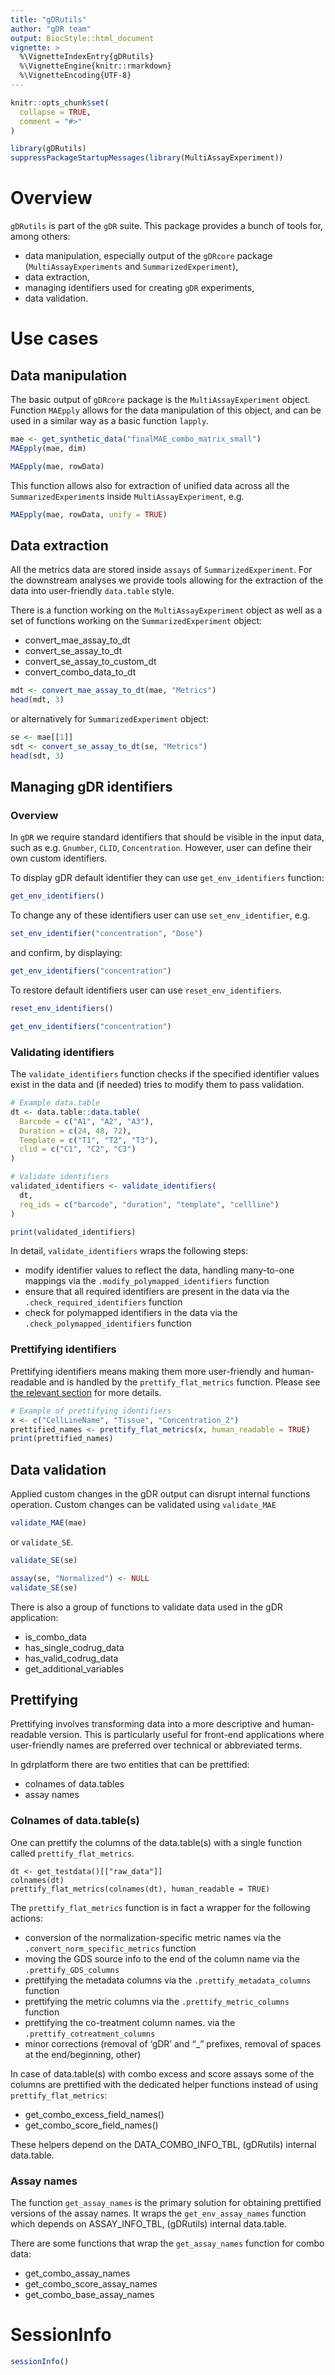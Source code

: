 ```yaml
---
title: "gDRutils"
author: "gDR team"
output: BiocStyle::html_document
vignette: >
  %\VignetteIndexEntry{gDRutils}
  %\VignetteEngine{knitr::rmarkdown}
  %\VignetteEncoding{UTF-8}
---
```


```r
knitr::opts_chunk$set(
  collapse = TRUE,
  comment = "#>"
)
```

```r
library(gDRutils)
suppressPackageStartupMessages(library(MultiAssayExperiment))
```

# Overview
`gDRutils` is part of the `gDR` suite. This package provides a bunch of tools for, among others:

* data manipulation, especially output of the `gDRcore` package (`MultiAssayExperiments` and `SummarizedExperiment`),
* data extraction,
* managing identifiers used for creating `gDR` experiments,
* data validation.

# Use cases

## Data manipulation

The basic output of `gDRcore` package is the `MultiAssayExperiment` object. Function `MAEpply` allows for the data manipulation of this object, and can be used in a similar way as a basic function `lapply`.

```r
mae <- get_synthetic_data("finalMAE_combo_matrix_small")
MAEpply(mae, dim)
```
```r
MAEpply(mae, rowData)
```
This function allows also for extraction of unified data across all the `SummarizedExperiment`s inside `MultiAssayExperiment`, e.g.

```r
MAEpply(mae, rowData, unify = TRUE)
```

## Data extraction

All the metrics data are stored inside `assays` of `SummarizedExperiment`. For the downstream analyses we provide tools allowing for the extraction of the data into user-friendly `data.table` style.

There is a function working on the `MultiAssayExperiment` object as well as a set of functions working on the `SummarizedExperiment` object:

* convert_mae_assay_to_dt
* convert_se_assay_to_dt
* convert_se_assay_to_custom_dt
* convert_combo_data_to_dt


```r
mdt <- convert_mae_assay_to_dt(mae, "Metrics")
head(mdt, 3)
```
or alternatively for `SummarizedExperiment` object:

```r
se <- mae[[1]]
sdt <- convert_se_assay_to_dt(se, "Metrics")
head(sdt, 3)
```

## Managing gDR identifiers

### Overview

In `gDR` we require standard identifiers that should be visible in the input data, such as e.g. `Gnumber`, `CLID`, `Concentration`. However, user can define their own custom identifiers.

To display gDR default identifier they can use `get_env_identifiers` function:

```r
get_env_identifiers()
```

To change any of these identifiers user can use `set_env_identifier`, e.g.

```r
set_env_identifier("concentration", "Dose")
```

and confirm, by displaying:

```r
get_env_identifiers("concentration")
```

To restore default identifiers user can use `reset_env_identifiers`.

```r
reset_env_identifiers()
```

```r
get_env_identifiers("concentration")
```

### Validating identifiers

The `validate_identifiers` function checks if the specified identifier values exist in the data and (if needed) tries to modify them to pass validation.

```r
# Example data.table
dt <- data.table::data.table(
  Barcode = c("A1", "A2", "A3"),
  Duration = c(24, 48, 72),
  Template = c("T1", "T2", "T3"),
  clid = c("C1", "C2", "C3")
)

# Validate identifiers
validated_identifiers <- validate_identifiers(
  dt,
  req_ids = c("barcode", "duration", "template", "cellline")
)

print(validated_identifiers)
```

In detail, `validate_identifiers` wraps the following steps:

* modify identifier values to reflect the data, handling many-to-one mappings via the `.modify_polymapped_identifiers` function
* ensure that all required identifiers are present in the data via  the `.check_required_identifiers` function 
* check for polymapped identifiers in the data via the `.check_polymapped_identifiers` function
 
### Prettifying identifiers

Prettifying identifiers means making them more user-friendly and human-readable and is handled by the `prettify_flat_metrics` function. Please see [the relevant section](#prettifying) for more details.

```r
# Example of prettifying identifiers
x <- c("CellLineName", "Tissue", "Concentration_2")
prettified_names <- prettify_flat_metrics(x, human_readable = TRUE)
print(prettified_names)
```



## Data validation

Applied custom changes in the gDR output can disrupt internal functions operation. Custom changes can be validated using `validate_MAE`

```r
validate_MAE(mae)
```

or `validate_SE`.

```r
validate_SE(se)
```

```r
assay(se, "Normalized") <- NULL
validate_SE(se)
```

There is also a group of functions to validate data used in the gDR application:

* is_combo_data
* has_single_codrug_data
* has_valid_codrug_data
* get_additional_variables

## Prettifying

Prettifying involves transforming data into a more descriptive and human-readable version. This is particularly useful for front-end applications where user-friendly names are preferred over technical or abbreviated terms.

In gdrplatform there are two entities that can be prettified:

* colnames of data.tables 
* assay names

### Colnames of data.table(s)

One can prettify the columns of the data.table(s) with a single function called `prettify_flat_metrics`.

```
dt <- get_testdata()[["raw_data"]]
colnames(dt)
prettify_flat_metrics(colnames(dt), human_readable = TRUE)
```

The `prettify_flat_metrics` function is in fact a wrapper for the following actions:

* conversion of the normalization-specific metric names via the `.convert_norm_specific_metrics` function
* moving the GDS source info to the end of the column name via the `.prettify_GDS_columns` 
* prettifying the metadata columns via the `.prettify_metadata_columns` function 
* prettifying the metric columns via the `.prettify_metric_columns` function 
* prettifying the co-treatment column names. via the `.prettify_cotreatment_columns` 
* minor corrections (removal of 'gDR' and  "_" prefixes, removal of spaces at the end/beginning, other)

In case of data.table(s) with combo excess and score assays some of the columns are prettified with the dedicated helper functions instead of using `prettify_flat_metrics`:

* get_combo_excess_field_names()
* get_combo_score_field_names() 

These helpers depend on the DATA_COMBO_INFO_TBL, (gDRutils) internal data.table.

### Assay names

The function `get_assay_names` is the primary solution for obtaining prettified versions of the assay names. It wraps the `get_env_assay_names` function which depends on ASSAY_INFO_TBL, (gDRutils) internal data.table.

There are some functions that wrap the `get_assay_names` function for combo data:

* get_combo_assay_names
* get_combo_score_assay_names
* get_combo_base_assay_names


# SessionInfo {-}

```r
sessionInfo()
```

